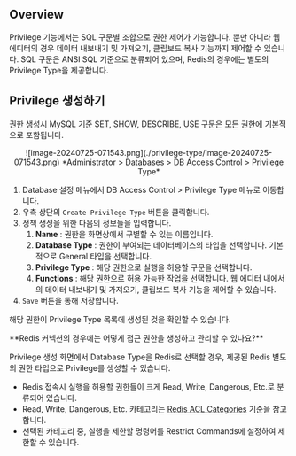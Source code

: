 
## Overview

Privilege 기능에서는 SQL 구문별 조합으로 권한 제어가 가능합니다. 뿐만 아니라 웹 에디터의 경우 데이터 내보내기 및 가져오기, 클립보드 복사 기능까지 제어할 수 있습니다. SQL 구문은 ANSI SQL 기준으로 분류되어 있으며, Redis의 경우에는 별도의 Privilege Type을 제공합니다.


## Privilege 생성하기

<Callout type="important">
권한 생성시 MySQL 기준 SET, SHOW, DESCRIBE, USE 구문은 모든 권한에 기본적으로 포함됩니다.
</Callout>
<p align="center">
![image-20240725-071543.png](./privilege-type/image-20240725-071543.png)
*Administrator &gt; Databases &gt; DB Access Control &gt; Privilege Type*
</p>

1. Database 설정 메뉴에서 DB Access Control &gt; Privilege Type 메뉴로 이동합니다.
2. 우측 상단의 `Create Privilege Type` 버튼을 클릭합니다.
3. 정책 생성을 위한 다음의 정보들을 입력합니다.
    1.  **Name**  : 권한을 화면상에서 구별할 수 있는 이름입니다.
    2.  **Database Type**  : 권한이 부여되는 데이터베이스의 타입을 선택합니다. 기본적으로 General 타입을 선택합니다.
    3.  **Privilege Type**  : 해당 권한으로 실행을 허용할 구문을 선택합니다. 
    4.  **Functions**  : 해당 권한으로 허용 가능한 작업을 선택합니다. 웹 에디터 내에서의 데이터 내보내기 및 가져오기, 클립보드 복사 기능을 제어할 수 있습니다.
4. `Save` 버튼을 통해 저장합니다.

해당 권한이 Privilege Type 목록에 생성된 것을 확인할 수 있습니다.


<Callout type="info">
**Redis 커넥션의 경우에는 어떻게 접근 권한을 생성하고 관리할 수 있나요?**

Privilege 생성 화면에서 Database Type을 Redis로 선택할 경우, 제공된 Redis 별도의 권한 타입으로 Privilege를 생성할 수 있습니다.

* Redis 접속시 실행을 허용할 권한들이 크게 Read, Write, Dangerous, Etc.로 분류되어 있습니다. 
* Read, Write, Dangerous, Etc. 카테고리는 [Redis ACL Categories](https://redis.io/commands/) 기준을 참고합니다.
* 선택된 카테고리 중, 실행을 제한할 명령어를 Restrict Commands에 설정하여 제한할 수 있습니다.
</Callout>
